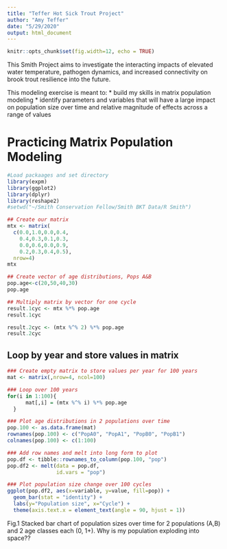 ```yaml
---
title: "Teffer Hot Sick Trout Project"
author: "Amy Teffer"
date: "5/29/2020"
output: html_document
---
```


```r
knitr::opts_chunk$set(fig.width=12, echo = TRUE)
```

This Smith Project aims to investigate the interacting impacts of elevated water temperature, pathogen dynamics, and increased connectivity on brook trout resilience into the future.

This modeling exercise is meant to:
* build my skills in matrix population modeling
* identify parameters and variables that will have a large impact on population size over time and relative magnitude of effects across a range of values

# Practicing Matrix Population Modeling

```r
#Load packaages and set directory
library(expm)    
library(ggplot2)
library(dplyr)
library(reshape2)
#setwd("~/Smith Conservation Fellow/Smith BKT Data/R Smith")

## Create our matrix
mtx <- matrix(
  c(0.0,1.0,0.0,0.4,
    0.4,0.3,0.1,0.3,
    0.0,0.6,0.0,0.9,
    0.2,0.3,0.4,0.5),
  nrow=4)
mtx

## Create vector of age distributions, Pops A&B
pop.age<-c(20,50,40,30)
pop.age

## Multiply matrix by vector for one cycle
result.1cyc <- mtx %*% pop.age
result.1cyc

result.2cyc <- (mtx %^% 2) %*% pop.age
result.2cyc
```

## Loop by year and store values in matrix

```r
### Create empty matrix to store values per year for 100 years
mat <- matrix(,nrow=4, ncol=100)

### Loop over 100 years
for(i in 1:100){
      mat[,i] = (mtx %^% i) %*% pop.age
  }

### Plot age distributions in 2 populations over time
pop.100 <- as.data.frame(mat)
rownames(pop.100) <- c("PopA0", "PopA1", "PopB0", "PopB1")
colnames(pop.100) <- c(1:100)

### Add row names and melt into long form to plot
pop.df <- tibble::rownames_to_column(pop.100, "pop")
pop.df2 <- melt(data = pop.df,
                id.vars = "pop")

### Plot population size change over 100 cycles
ggplot(pop.df2, aes(x=variable, y=value, fill=pop)) + 
  geom_bar(stat = "identity") +
  labs(y="Population size", x="Cycle") +
  theme(axis.text.x = element_text(angle = 90, hjust = 1))
```

Fig.1 Stacked bar chart of population sizes over time for 2 populations (A,B) and 2 age classes each (0, 1+). Why is my population exploding into space??
